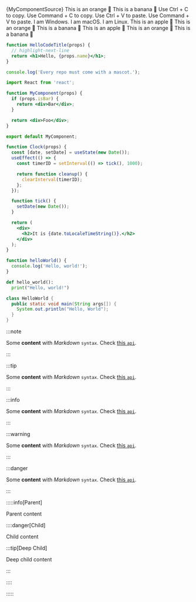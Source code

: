 



<Tabs>
  <TabItem value="apple" label="Javascript" default>
    <CodeBlock language="jsx">{MyComponentSource}</CodeBlock>
  </TabItem>
  <TabItem value="orange" label="PHP">
    This is an orange 🍊
  </TabItem>
  <TabItem value="banana" label="Go">
    This is a banana 🍌
  </TabItem>
</Tabs>


<Tabs groupId="operating-systems">
  <TabItem value="win" label="Windows">Use Ctrl + C to copy.</TabItem>
  <TabItem value="mac" label="macOS">Use Command + C to copy.</TabItem>
</Tabs>

<Tabs groupId="operating-systems">
  <TabItem value="win" label="Windows">Use Ctrl + V to paste.</TabItem>
  <TabItem value="mac" label="macOS">Use Command + V to paste.</TabItem>
</Tabs>



<Tabs groupId="operating-systems">
  <TabItem value="win" label="Windows">
    I am Windows.
  </TabItem>
  <TabItem value="mac" label="macOS">
    I am macOS.
  </TabItem>
  <TabItem value="linux" label="Linux">
    I am Linux.
  </TabItem>
</Tabs>

<Tabs className="unique-tabs">
  <TabItem value="Apple">This is an apple 🍎</TabItem>
  <TabItem value="Orange">This is an orange 🍊</TabItem>
  <TabItem value="Banana">This is a banana 🍌</TabItem>
</Tabs>



<Tabs>
  <TabItem value="apple" label="Apple" attributes={{className: styles.red}}>
    This is an apple 🍎
  </TabItem>
  <TabItem value="orange" label="Orange" attributes={{className: styles.orange}}>
    This is an orange 🍊
  </TabItem>
  <TabItem value="banana" label="Banana" attributes={{className: styles.yellow}}>
    This is a banana 🍌
  </TabItem>
</Tabs>

```jsx title="/src/components/HelloCodeTitle.js"
function HelloCodeTitle(props) {
  // highlight-next-line
  return <h1>Hello, {props.name}</h1>;
}
```

```js
console.log('Every repo must come with a mascot.');
```


```jsx {1,4-6,11}
import React from 'react';

function MyComponent(props) {
  if (props.isBar) {
    return <div>Bar</div>;
  }

  return <div>Foo</div>;
}

export default MyComponent;
```


```jsx live
function Clock(props) {
  const [date, setDate] = useState(new Date());
  useEffect(() => {
    const timerID = setInterval(() => tick(), 1000);

    return function cleanup() {
      clearInterval(timerID);
    };
  });

  function tick() {
    setDate(new Date());
  }

  return (
    <div>
      <h2>It is {date.toLocaleTimeString()}.</h2>
    </div>
  );
}
```

<Tabs>
  <TabItem value="js" label="JavaScript">

  ```js
  function helloWorld() {
    console.log('Hello, world!');
  }
  ```

  </TabItem>
  <TabItem value="py" label="Python">

  ```py
  def hello_world():
    print("Hello, world!")
  ```

  </TabItem>
  <TabItem value="java" label="Java">

  ```java
  class HelloWorld {
    public static void main(String args[]) {
      System.out.println("Hello, World");
    }
  }
  ```

</TabItem>
</Tabs>

:::note

Some **content** with _Markdown_ `syntax`. Check [this `api`](#).

:::

:::tip

Some **content** with _Markdown_ `syntax`. Check [this `api`](#).

:::

:::info

Some **content** with _Markdown_ `syntax`. Check [this `api`](#).

:::

:::warning

Some **content** with _Markdown_ `syntax`. Check [this `api`](#).

:::

:::danger

Some **content** with _Markdown_ `syntax`. Check [this `api`](#).

:::


:::::info[Parent]

Parent content

::::danger[Child]

Child content

:::tip[Deep Child]

Deep child content

:::

::::

:::::
